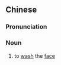 ==Chinese==
{{zh-forms|s=洗脸}}

===Pronunciation===
{{zh-pron
|m=xǐliǎn
|cat=n
}}

===Noun===
{{zh-noun}}

# to [[wash]] the [[face]]